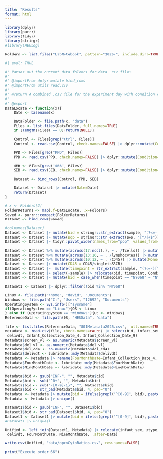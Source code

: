 ```yaml
---
title: "Results"
format: html
---
```


```r
library(dplyr)
library(purrr)
library(tidyr)
library(stringr)
#library(HEULog)
```

```r
Folders <- list.files("LabNotebook", pattern="2025-", include.dirs=TRUE, full.names=TRUE)
```

```r
#| eval: TRUE

#' Parses out the current data folders for data .csv files
#' 
#' @importFrom dplyr mutate bind_rows
#' @importFrom utils read.csv
#' 
#' @return A combined .csv file for the experiment day with condition column
#' 
#' @export
DataLocate <- function(x){
    Date <- basename(x)

    DataFolder <- file.path(x, "data")
    Files <- list.files(DataFolder, full.names=TRUE)
    if (length(Files) == 0){return(NULL)}

    Control <- Files[grep("Ctrl", Files)]
    Control <- read.csv(Control, check.names=FALSE) |> dplyr::mutate(Condition="Ctrl") 

    PPD <- Files[grep("PPD", Files)]
    PPD <- read.csv(PPD, check.names=FALSE) |> dplyr::mutate(Condition="PPD")

    SEB <- Files[grep("SEB", Files)]
    SEB <- read.csv(SEB, check.names=FALSE) |> dplyr::mutate(Condition="SEB")

    Dataset <- bind_rows(Control, PPD, SEB)

    Dataset <- Dataset |> mutate(Date=Date)
    return(Dataset)
}
```

```r
# x <- Folders[2]
FolderReturns <- map(.f=DataLocate, .x=Folders)
Saved <- purrr::compact(FolderReturns)
Dataset <- bind_rows(Saved)
```

```r
#colnames(Dataset)
Dataset <- Dataset |> mutate(bid = stringr::str_extract(sample, "(?<=-)[A-Za-z0-9]+(?=-)"))
Dataset <- Dataset |> mutate(pop = stringr::str_extract(pop, "[^/]+$"))
Dataset <- Dataset |> tidyr::pivot_wider(names_from="pop", values_from="count")

Dataset <- Dataset %>% mutate(across(17:ncol(.), ~ . /Tcells)) |> mutate(Tcells_count=Tcells)
Dataset <- Dataset %>% mutate(across(13:16, ~ . /lymphocytes)) |> mutate(lymphocytes_count=lymphocytes)
Dataset <- Dataset %>% mutate(across(10:12, ~ . /CD45)) |> mutate(Monocytes = 1 - NotMonocytes) |> mutate(Debris = 1 - nonDebris) |> mutate(CD45_count=CD45)
Dataset <- Dataset |> mutate(CD45 = CD45/singletsSSCB)
Dataset <- Dataset |>  mutate(timepoint = str_extract(sample, "(?<=-)[^-_]+(?=_[^_]*\\.fcs$)"))
Dataset <- Dataset |> select(-sample) |> relocate(bid, timepoint, Condition, Date, .before="root")
Dataset <- Dataset |> mutate(bid = case_when(timepoint == "NY068" ~ "NY068", TRUE ~ bid))
```

```r
Dataset1 <- Dataset |> dplyr::filter(!bid %in% "NY068")

Linux <- file.path("/home", "david", "Documents")
Windows <- file.path("C:", "Users", "12692", "Documents")
OperatingSystem <- Sys.info()["sysname"]
if(OperatingSystem == "Linux"){OS <- Linux
} else if (OperatingSystem == "Windows"){OS <- Windows}
ReferenceData <- file.path(OS, "HEUData", "data")

file <- list.files(ReferenceData, "U01Metadata2025.csv", full.names=TRUE)
Metadata <- read.csv(file, check.names=FALSE) |> select(bid, infant_sex, ptype, screen_vl, del_vl, del_cd4, gestage_d1,
 delivdt, Infant_Collection_Date_4, Infant_Collection_Date_9)
Metadata$screen_vl <- as.numeric(Metadata$screen_vl)
Metadata$del_vl <- as.numeric(Metadata$del_vl)
Metadata$del_cd4 <- as.numeric(Metadata$del_cd4)
Metadata$delivdt <- lubridate::mdy(Metadata$delivdt)
Metadata <- Metadata |> rename(FourMonthDate=Infant_Collection_Date_4, NineMonthDate=Infant_Collection_Date_9)
Metadata$FourMonthDate <- lubridate::mdy(Metadata$FourMonthDate)
Metadata$NineMonthDate <- lubridate::mdy(Metadata$NineMonthDate)

Metadata$bid <- gsub("INF-", "", Metadata$bid)
Metadata$bid <- sub("^0+", "", Metadata$bid)
Metadata$bid <- sub("-[0-9]{1}", "", Metadata$bid)
Metadata$bid <- str_pad(Metadata$bid, 4, pad="0")
Metadata <- Metadata |> mutate(bid = ifelse(grepl("^[0-9]", bid), paste0("INF", bid), bid))
Metadata <- Metadata |> unique()

Dataset1$bid <- gsub("INF", "", Dataset1$bid)
Dataset1$bid <- str_pad(Dataset1$bid, 4, pad="0")
Dataset1 <- Dataset1 |> mutate(bid = ifelse(grepl("^[0-9]", bid), paste0("INF", bid), bid))
#Dataset1 |> unique()

Unified <- left_join(Dataset1, Metadata) |> relocate(infant_sex, ptype, screen_vl, del_vl, del_cd4, gestage_d1,
 delivdt, FourMonthDate, NineMonthDate, .after=Date)

write.csv(Unified, "data/openCytoRatios.csv", row.names=FALSE)
```

```r
print("Execute order 66")
```